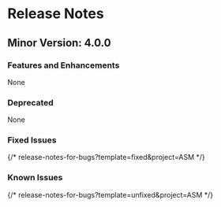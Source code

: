 # Release Notes

## Minor Version: 4.0.0

### Features and Enhancements
None

### Deprecated
None

### Fixed Issues
{/* release-notes-for-bugs?template=fixed&project=ASM */}

### Known Issues
{/* release-notes-for-bugs?template=unfixed&project=ASM */}
